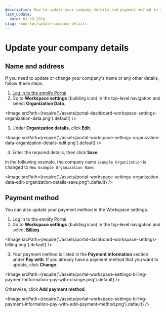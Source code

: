 ```yaml
---
description: How to update your company details and payment method in the emnify Portal
last_update: 
  date: 01-29-2024
slug: /how-tos/update-company-details
---
```


# Update your company details


## Name and address

If you need to update or change your company's name or any other details, follow these steps.

1. [Log in to the emnify Portal](https://portal.emnify.com/sign/).
2. Go to **Workspace settings** (building icon) in the top-level navigation and select **Organization Data**.

<Image
  srcPath={require('./assets/portal-dashboard-workspace-settings-organization-data.png').default}
/>

3. Under **Organization details**, click **Edit**.

<Image
  srcPath={require('./assets/portal-workspace-settings-organization-data-organization-details-edit.png').default}
/>

4. Enter the required details, then click **Save**.

In the following example, the company name `Example Organization` is changed to `New Example Organization Name`.

<Image
  srcPath={require('./assets/portal-workspace-settings-organization-data-edit-organization-details-save.png').default}
/>

## Payment method

You can also update your payment method in the Workspace settings.

1. Log in to the emnify Portal.
2. Go to **Workspace settings** (building icon) in the top-level navigation and select [**Billing**](https://portal.emnify.com/organisation-settings/billing).

<Image
  srcPath={require('./assets/portal-dashboard-workspace-settings-billing.png').default}
/>

3. Your payment method is listed in the **Payment information** section under **Pay with**.
If you already have a payment method that you want to update, click **Change**.

<Image
  srcPath={require('./assets/portal-workspace-settings-billing-payment-information-pay-with-change.png').default}
/>

Otherwise, click **Add payment method**.

<Image
  srcPath={require('./assets/portal-workspace-settings-billing-payment-information-pay-with-add-payment-method.png').default}
/>
